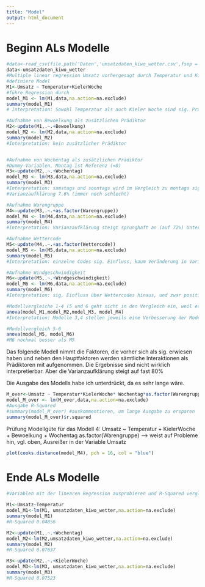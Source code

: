```yaml
---
title: "Model"
output: html_document
---
```

# Beginn ALs Modelle

```r
#data<-read_csv(file.path('Daten','umsatzdaten_kiwo_wetter.csv',fsep = .Platform$file.sep))
data<-umsatzdaten_kiwo_wetter
#Multiple linear regression Umsatz vorhergesagt durch Temperatur und KielerWoche
#definiere Model
M1<-Umsatz ~ Temperatur+KielerWoche
#führe Regression durch
model_M1 <- lm(M1,data,na.action=na.exclude)
summary(model_M1)
# Interpretation: Sowohl Temperatur als auch Kieler Woche sind sig. Prädiktoren. 5% Varianzaufklären (also nix)

#Aufnahme von Bewoelkung als zusätzlichen Prädiktor
M2<-update(M1,.~.+Bewoelkung)
model_M2 <- lm(M2,data,na.action=na.exclude)
summary(model_M2)
#Interpretation: kein zusätzlicher Prädiktor 


#Aufnahme von Wochentag als zusätzlichen Prädiktor
#Dummy-Variablen, Montag ist Referenz (=0)
M3<-update(M2,.~.+Wochentag)
model_M3 <- lm(M3,data,na.action=na.exclude)
summary(model_M3)
#Interpretation: samstags und sonntags wird im Vergleich zu montags sig. mehr Umsatz erzielt, anderen Tage unterscheiden sich auf 5% Niveau nicht von montags (Mittwoch etwas mehr, aber nur auf 10% sig, donnerstags laut diesem Modell einziger Wochentag, an dem deskriptiv noch weniger als montags verkauft wird, nicht sig.)
#Varianzaufklärung 7.6% (immer noch schlecht)

#Aufnahme Warengruppe
M4<-update(M3,.~.+as.factor(Warengruppe))
model_M4 <- lm(M4,data,na.action=na.exclude)
summary(model_M4)
#Interpretation: Varianzaufklärung steigt sprunghaft an (auf 71%) Unterschiede Warengruppen sig., aber "plötzlich" werden auch teilweise die Wochentage sig. (etwa Dienstag)

#Aufnahme Wettercode
M5<-update(M4,.~.+as.factor(Wettercode))
model_M5 <- lm(M5,data,na.action=na.exclude)
summary(model_M5)
#Interpretation: einzelne Codes sig. Einfluss, kaum Veränderung in Varianzaufklärung, diese sinkt etwas, es sind aber wegen der Missing-Struktur auch 2602 Datenpunkte weniger (solange kein Umgang mit den fehlenden Wettercodes)

#Aufnahme Windgeschwindigkeit
M6<-update(M5,.~.+Windgeschwindigkeit)
model_M6 <- lm(M6,data,na.action=na.exclude)
summary(model_M6)
#Interpretation: sig. Einfluss über Wettercodes hinaus, und zwar positiv, kaum Veränderung in Varianzaufklärung

#Modellvergleiche 1-4 (5 und 6 geht nicht in den Vergleich ein, weil es auf weniger Datenpunkten beruht)
anova(model_M1,model_M2,model_M3, model_M4)
#Interpretation: Modelle 3,4 stellen jeweils eine Verbesserung der Modellpassung dar, 2 im Vergleich zu 1 gerade knapp nicht

#Modellvergleich 5-6
anova(model_M5, model_M6)
#M6 nochmal besser als M5

```

Das folgende Modell nimmt die Faktoren, die vorher sich als sig. erwiesen haben und neben den Hauptfaktoren werden sämtliche Interaktionen als Prädiktoren mit aufgenommen. Die Ergebnisse sind nicht wirklich interpretierbar. Aber die Varianzaufklärung steigt auf fast 80%

Die Ausgabe des Modells habe ich unterdrückt, da es sehr lange wäre.

```r

M_over<-Umsatz ~ Temperatur*KielerWoche* Wochentag*as.factor(Warengruppe)
model_M_over <- lm(M_over,data,na.action=na.exclude)
#Ausgabe R-Squared
#summary(model_M_over) #auskommentieren, um lange Ausgabe zu ersparen
summary(model_M_over)$r.squared


```


Prüfung Modellgüte für das Modell 4: Umsatz ~ Temperatur + KielerWoche + Bewoelkung + Wochentag     as.factor(Warengruppe)
--> weist auf Probleme hin, vgl. oben, Ausreißer in der Variable Umsatz

```r
plot(cooks.distance(model_M4), pch = 16, col = "blue")
```



# Ende ALs Modelle


```r
#Variablen mit der linearen Regression ausprobieren und R-Squared vergleichen. Die Variablen mit dem größten Einfluss behalten

M1<-Umsatz~Temperatur
model_M1<-lm(M1, umsatzdaten_kiwo_wetter,na.action=na.exclude)
summary(model_M1)
#R-Squared 0.04856

M2<-update(M1,.~.+Wochentag)
model_M2<-lm(M2,umsatzdaten_kiwo_wetter,na.action=na.exclude)
summary(model_M2)
#R-Squared 0.07637

M3<-update(M2,.~.+KielerWoche)
model_M3<-lm(M3, umsatzdaten_kiwo_wetter,na.action=na.exclude)
summary(model_M3)
#R-Squared 0.07523
```

